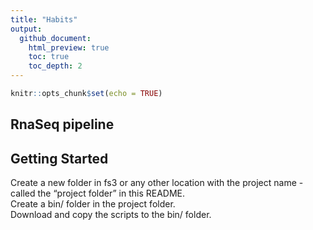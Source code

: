 ```yaml
---
title: "Habits"
output:
  github_document:
    html_preview: true
    toc: true
    toc_depth: 2
---
```



```r
knitr::opts_chunk$set(echo = TRUE)
```

## RnaSeq pipeline

## Getting Started
Create a new folder in fs3 or any other location with the project name - called the "project folder" in this README.   
Create a bin/ folder in the project folder.   
Download and copy the scripts to the bin/ folder.   
